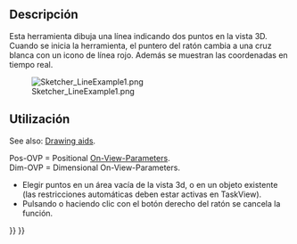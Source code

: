 <languages/>

<div class="mw-translate-fuzzy">
{{Docnav/es
|[[Sketcher_CreatePoint/es|Punto]]
|[[Sketcher_CompCreateArc/es|Crear un arco]]
|[[Sketcher_Workbench/es|Croqizador]]
|IconL=Sketcher_CreatePoint.svg
|IconR=Sketcher_CompCreateArc.png
|IconC=Workbench_Sketcher.svg
}}
</div>

<div class="mw-translate-fuzzy">
{{GuiCommand/es
|Name=Sketcher CreateLine
|Name/es=Croquizador CrearLínea
|MenuLocation=Croquis → Geometría de croquizador → Crear línea
|Workbenches=[[Sketcher_Workbench/es|Croquizador]]
|Shortcut=L
|SeeAlso=[[Sketcher_CreatePolyline/es|Croquizador Polilínea]]
}}
</div>

<span id="Description"></span>
==Descripción==

<div class="mw-translate-fuzzy">
Esta herramienta dibuja una línea indicando dos puntos en la vista 3D.
Cuando se inicia la herramienta, el puntero del ratón cambia a una cruz blanca con un icono de línea rojo. Además se muestran las coordenadas en tiempo real.
</div>

[[Image:Sketcher_LineExample1.png‎]]

<span id="Usage"></span>
==Utilización==

See also: [[Sketcher_Workbench#Drawing_aids|Drawing aids]].

Pos-OVP = Positional [[Sketcher_Preferences#General|On-View-Parameters]]. {{Version|1.0}}<br>
Dim-OVP = Dimensional On-View-Parameters. {{Version|1.0}}

<div class="mw-translate-fuzzy">
* Elegir puntos en un área vacía de la vista 3d, o en un objeto existente (las restricciones automáticas deben estar activas en TaskView).
* Pulsando {{KEY|Esc}} o haciendo clic con el botón derecho del ratón se cancela la función.
</div>


<div class="mw-translate-fuzzy">
{{Docnav/es
|[[Sketcher_CreatePoint/es|Punto]]
|[[Sketcher_CompCreateArc/es|Crear un arco]]
|[[Sketcher_Workbench/es|Croqizador]]
|IconL=Sketcher_CreatePoint.svg
|IconR=Sketcher_CompCreateArc.png
|IconC=Workbench_Sketcher.svg
}}
</div>

{{Sketcher_Tools_navi{{#translation:}}}}
{{Userdocnavi{{#translation:}}}}